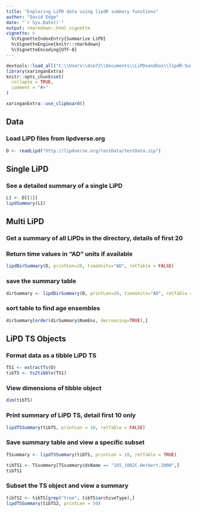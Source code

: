 ```yaml
---
title: "Exploring LiPD data using lipdR summary functions"
author: "David Edge"
date: "`r Sys.Date()`"
output: rmarkdown::html_vignette
vignette: >
  %\VignetteIndexEntry{Summarize LiPD}
  %\VignetteEngine{knitr::rmarkdown}
  %\VignetteEncoding{UTF-8}
---
```


```r
devtools::load_all("C:\\Users\\dce72\\Documents\\LiPDsandbox\\lipdR-Summarize")
library(xaringanExtra)
knitr::opts_chunk$set(
  collapse = TRUE,
  comment = "#>"
)
```

```r
xaringanExtra::use_clipboard()
```

## Data
### Load LiPD files from lipdverse.org
```r

D <- readLipd("http://lipdverse.org/testData/testData.zip")

```
## Single LiPD
### See a detailed summary of a single LiPD
```r

L1 <- D[[1]]
lipdSummary(L1)

```
## Multi LiPD
### Get a summary of all LiPDs in the directory, details of first 20
### Return time values in "AD" units if available
```r

lipdDirSummary(D, printLen=20, timeUnits="AD", retTable = FALSE)

```
### save the summary table

```r

dirSummary <- lipdDirSummary(D, printLen=20, timeUnits="AD", retTable = TRUE)

```
### sort table to find age ensembles

```r
dirSummary[order(dirSummary$NumEns, decreasing=TRUE),]
```


## LiPD TS Objects
### Format data as a tibble LiPD TS
```r

TS1 <- extractTs(D)
tibTS <- ts2tibble(TS1)

```

### View dimensions of tibble object
```r
dim(tibTS)
```

### Print summary of LiPD TS, detail first 10 only
```r

lipdTSSummary(tibTS, printLen = 10, retTable = FALSE)

```

### Save summary table and view a specific subset
```r

TSsummary <- lipdTSSummary(tibTS, printLen = 10, retTable = TRUE)

tibTS1 <- TSsummary[TSsummary$dsName == "165_1002C.Herbert.2000",]
tibTS1

```
### Subset the TS object and view a summary

```r

tibTS2 <- tibTS[grep("tree", tibTS$archiveType),]
lipdTSSummary(tibTS2, printLen = 50)

```




